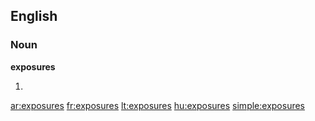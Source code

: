 ==English==

===Noun===
'''exposures'''

# {{plural of|[[exposure]]}}

[[ar:exposures]]
[[fr:exposures]]
[[lt:exposures]]
[[hu:exposures]]
[[simple:exposures]]